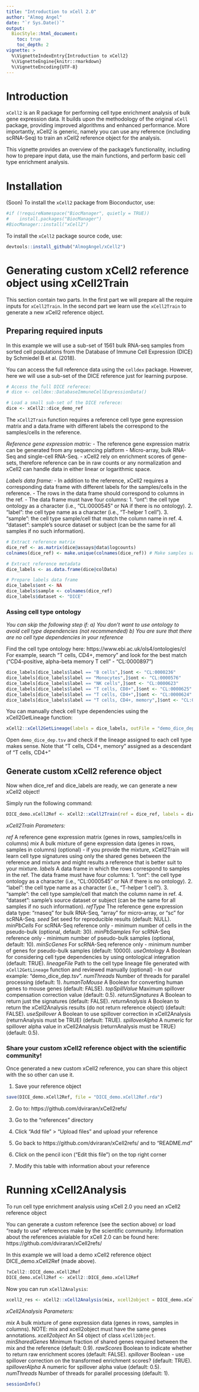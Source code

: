```yaml
---
title: "Introduction to xCell 2.0"
author: "Almog Angel"
date: "`r Sys.Date()`"
output:
  BiocStyle::html_document:
    toc: true
    toc_depth: 2
vignette: >
  %\VignetteIndexEntry{Introduction to xCell2}
  %\VignetteEngine{knitr::rmarkdown}
  %\VignetteEncoding{UTF-8}
---
```


# Introduction

`xCell2` is an R package for performing cell type enrichment analysis of bulk gene expression data. It builds upon the methodology of the original `xCell` package, providing improved algorithms and enhanced performance. More importantly, xCell2 is generic, namely you can use any reference (including scRNA-Seq) to train an xCell2 reference object for the analysis.

This vignette provides an overview of the package's functionality, including how to prepare input data, use the main functions, and perform basic cell type enrichment analysis.

# Installation

(Soon) To install the `xCell2` package from Bioconductor, use:

```r
#if (!requireNamespace("BiocManager", quietly = TRUE))
#    install.packages("BiocManager")
#BiocManager::install("xCell2")
```

To install the `xCell2` package source code, use:

```r
devtools::install_github("AlmogAngel/xCell2")
```

# Generating custom xCell2 reference object using xCell2Train

This section contain two parts.
In the first part we will prepare all the require inputs for `xCell2Train`.
In the second part we learn use the `xCell2Train` to generate a new xCell2 reference object.

## Preparing required inputs

In this example we will use a sub-set of 1561 bulk RNA-seq samples from sorted cell populations from the Database of Immune Cell Expression (DICE) by Schmiedel B et al. (2018).

You can access the full reference data using the `celldex` package.
However, here we will use a sub-set of the DICE reference just for learning purpose.

```r
# Access the full DICE referece:
# dice <- celldex::DatabaseImmuneCellExpressionData() 

# Load a small sub-set of the DICE referece:
dice <- xCell2::dice_demo_ref
```

The `xCell2Train` function requires a reference cell type gene expression matrix and a data.frame with different labels the correspond to the samples/cells in the reference.

*Reference gene expression matrix:*
- The reference gene expression matrix can be generated from any sequencing platform - Micro-array, bulk RNA-Seq and single-cell RNA-Seq.
- xCell2 rely on enrichment scores of gene-sets, therefore reference can be in raw counts or any normalization and xCell2 can handle data in either linear or logarithmic space.

*Labels data frame:*
- In addition to the reference, xCell2 requires a corresponding data frame with different labels for the samples/cells in the reference.
- The rows in the data frame should correspond to columns in the ref.
- The data frame must have four columns:
    1. "ont": the cell type ontology as a character (i.e., "CL:0000545" or NA if there is no ontology).
    2. "label": the cell type name as a character (i.e., "T-helper 1 cell").
    3. "sample": the cell type sample/cell that match the column name in ref.
    4. "dataset": sample's source dataset or subject (can be the same for all samples if no such information).


```r
# Extract reference matrix
dice_ref <- as.matrix(dice@assays@data$logcounts)
colnames(dice_ref) <- make.unique(colnames(dice_ref)) # Make samples samples unique

# Extract reference metadata
dice_labels <- as.data.frame(dice@colData)

# Prepare labels data frame
dice_labels$ont <- NA
dice_labels$sample <- colnames(dice_ref)
dice_labels$dataset <- "DICE"
```

### Assing cell type ontology

*You can skip the following step if:*
  *a) You don't want to use ontology to avoid cell type dependencies (not recommended)*
  *b) You are sure that there are no cell type dependencies in your reference*

Find the cell type ontology here: https://www.ebi.ac.uk/ols4/ontologies/cl
For example, search "T cells, CD4+, memory" and look for the best match ("CD4-positive, alpha-beta memory T cell" - "CL:0000897")
```r
dice_labels[dice_labels$label == "B cells",]$ont <- "CL:0000236"
dice_labels[dice_labels$label == "Monocytes",]$ont <- "CL:0000576"
dice_labels[dice_labels$label == "NK cells",]$ont <- "CL:0000623"
dice_labels[dice_labels$label == "T cells, CD8+",]$ont <- "CL:0000625"
dice_labels[dice_labels$label == "T cells, CD4+",]$ont <- "CL:0000624"
dice_labels[dice_labels$label == "T cells, CD4+, memory",]$ont <- "CL:0000897"
```


You can manually check cell type dependencies using the xCell2GetLineage function:
```r
xCell2::xCell2GetLineage(labels = dice_labels, outFile = "demo_dice_dep.tsv") 
```
Open `demo_dice_dep.tsv` and check if the lineage assigned to each cell type makes sense.
Note that "T cells, CD4+, memory" assigned as a descendant of "T cells, CD4+"

## Generate custom xCell2 reference object

Now when dice_ref and dice_labels are ready, we can generate a new xCell2 object!

Simply run the following command:
```r
DICE_demo.xCell2Ref <- xCell2::xCell2Train(ref = dice_ref, labels = dice_labels, refType = "rnaseq")
```

*xCell2Train Parameters:*

*ref* A reference gene expression matrix (genes in rows, samples/cells in columns)
*mix* A bulk mixture of gene expression data (genes in rows, samples in columns) (optional) - if you provide the mixture, xCell2Train will learn cell type signatures using only the shared genes between the reference and mixture and might results a reference that is better suit to your mixture.
*labels* A data frame in which the rows correspond to samples in the ref. The data frame must have four columns:
    1. "ont": the cell type ontology as a character (i.e., "CL:0000545" or NA if there is no ontology).
    2. "label": the cell type name as a character (i.e., "T-helper 1 cell").
    3. "sample": the cell type sample/cell that match the column name in ref.
    4. "dataset": sample's source dataset or subject (can be the same for all samples if no such information).
*refType* The reference gene expression data type: "rnaseq" for bulk RNA-Seq, "array" for micro-array, or "sc" for scRNA-Seq.
*seed* Set seed for reproducible results (default: NULL).
*minPbCells* For scRNA-Seq reference only - minimum number of cells in the pseudo-bulk (optional, default: 30).
*minPbSamples* For scRNA-Seq reference only - minimum number of pseudo-bulk samples (optional, default: 10).
*minScGenes* For scRNA-Seq reference only - minimum number of genes for pseudo-bulk samples (default: 10000).
*useOntology* A Boolean for considering cell type dependencies by using ontological integration (default: TRUE).
*lineageFile* Path to the cell type lineage file generated with `xCell2GetLineage` function and reviewed manually (optional) - In our example: "demo_dice_dep.tsv".
*numThreads* Number of threads for parallel processing (default: 1).
*humanToMouse* A Boolean for converting human genes to mouse genes (default: FALSE).
*topSpillValue* Maximum spillover compensation correction value (default: 0.5).
*returnSignatures* A Boolean to return just the signatures (default: FALSE).
*returnAnalysis* A Boolean to return the xCell2Analysis results (do not return reference object) (default: FALSE).
*useSpillover* A Boolean to use spillover correction in xCell2Analysis (returnAnalysis must be TRUE) (default: TRUE).
*spilloverAlpha* A numeric for spillover alpha value in xCell2Analysis (returnAnalysis must be TRUE) (default: 0.5).

### Share your custom xCell2 reference object with the scientific community!

Once generated a new custom xCell2 reference, you can share this object with the so other can use it.

1. Save your reference object
```r
save(DICE_demo.xCell2Ref, file = "DICE_demo.xCell2Ref.rda")
```

2. Go to: https://github.com/dviraran/xCell2refs/

3. Go to the "references" directory

4. Click "Add file" > "Upload files" and upload your reference

5. Go back to  https://github.com/dviraran/xCell2refs/ and to "README.md"

6. Click on the pencil icon ("Edit this file") on the top right corner

7. Modify this table with information about your reference

# Running xCell2Analysis

To run cell type enrichment analysis using xCell 2.0 you need an xCell2 reference object

You can generate a custom reference (see the section above) or load "ready to use" references make by the scientific community.
Information about the references avialable for xCell 2.0 can be found here: https://github.com/dviraran/xCell2refs/

In this example we will load a demo xCell2 reference object DICE_demo.xCell2Ref (made above).
```r
?xCell2::DICE_demo.xCell2Ref
DICE_demo.xCell2Ref <- xCell2::DICE_demo.xCell2Ref
```

Now you can run `xCell2Analysis`:
```r
xcell2_res <- xCell2::xCell2Analysis(mix, xcell2object = DICE_demo.xCell2Ref)
```

*xCell2Analysis Parameters:*

*mix* A bulk mixture of gene expression data (genes in rows, samples in columns).
NOTE: mix and xcell2object must have the same genes annotations.
*xcell2object* An S4 object of class `xCell2Object`.
*minSharedGenes* Minimum fraction of shared genes required between the mix and the reference (default: 0.9).
*rawScores* Boolean to indicate whether to return raw enrichment scores (default: FALSE).
*spillover* Boolean - use spillover correction on the transformed enrichment scores? (default: TRUE).
*spilloverAlpha* A numeric for spillover alpha value (default: 0.5).
*numThreads* Number of threads for parallel processing (default: 1).


```r
sessionInfo()
```